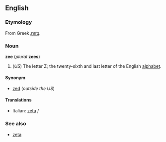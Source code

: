 <!-- If you make changes to this page, please also make corresponding changes to [[zed]] -->


==English==
===Etymology===
From Greek ''[[zeta]]''.

===Noun===
'''zee''' (''plural'' '''zees''')

# (''US'') The letter Z; the twenty-sixth and last letter of the English [[alphabet]].

====Synonym====
*[[zed]] (''outside the US'')<!-- not sure about Canada or Belize but definitely Australia, Ireland, New Zealand, South Africa -->

====Translations====
*Italian: [[zeta#Italian|zeta]] ''f''

===See also===
*[[zeta]]


<!-- If you make changes to this page, please also make corresponding changes to [[zed]] -->